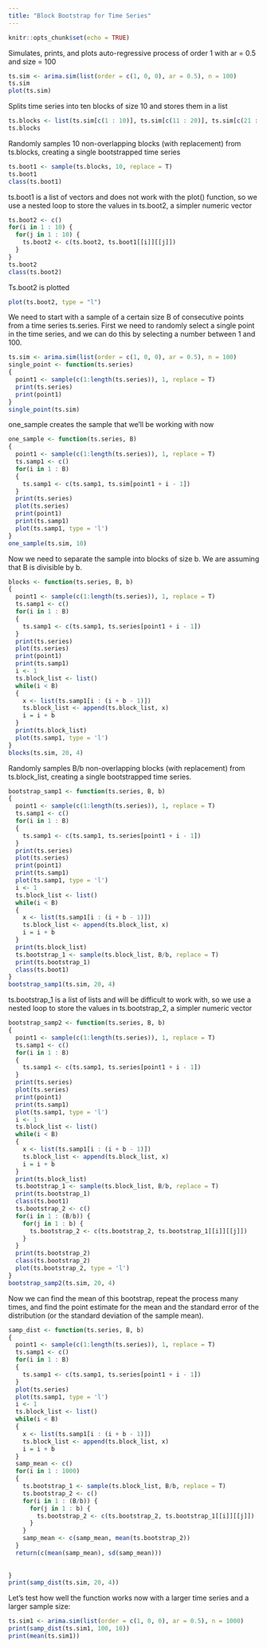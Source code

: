 ```yaml
---
title: "Block Bootstrap for Time Series"
---
```


```r
knitr::opts_chunk$set(echo = TRUE)
```

Simulates, prints, and plots auto-regressive process of order 1 with ar = 0.5 and size = 100
```r
ts.sim <- arima.sim(list(order = c(1, 0, 0), ar = 0.5), n = 100) 
ts.sim
plot(ts.sim)
```

Splits time series into ten blocks of size 10 and stores them in a list
```r
ts.blocks <- list(ts.sim[c(1 : 10)], ts.sim[c(11 : 20)], ts.sim[c(21 : 30)], ts.sim[c(31 : 40)], ts.sim[c(41 : 50)], ts.sim[c(51 : 60)], ts.sim[c(61 : 70)], ts.sim[c(71 : 80)], ts.sim[c(81 : 90)], ts.sim[c(91 : 100)])
ts.blocks
```

Randomly samples 10 non-overlapping blocks (with replacement) from ts.blocks, creating a single bootstrapped time series
```r
ts.boot1 <- sample(ts.blocks, 10, replace = T)
ts.boot1
class(ts.boot1)
```

ts.boot1 is a list of vectors and does not work with the plot() function, so we use a nested loop to store the values in ts.boot2, a simpler numeric vector
```r
ts.boot2 <- c()
for(i in 1 : 10) {
  for(j in 1 : 10) {
    ts.boot2 <- c(ts.boot2, ts.boot1[[i]][[j]])
  }
}
ts.boot2
class(ts.boot2)
```

Ts.boot2 is plotted
```r
plot(ts.boot2, type = "l")
```
We need to start with a sample of a certain size B of consecutive points from a time series ts.series. First we need to randomly select a single point in the time series, and we can do this by selecting a number between 1 and 100.

```r
ts.sim <- arima.sim(list(order = c(1, 0, 0), ar = 0.5), n = 100) 
single_point <- function(ts.series)
{
  point1 <- sample(c(1:length(ts.series)), 1, replace = T)
  print(ts.series)
  print(point1)
}
single_point(ts.sim)
```

one_sample creates the sample that we'll be working with now

```r
one_sample <- function(ts.series, B)
{
  point1 <- sample(c(1:length(ts.series)), 1, replace = T)
  ts.samp1 <- c()
  for(i in 1 : B)
  {
    ts.samp1 <- c(ts.samp1, ts.sim[point1 + i - 1])
  }
  print(ts.series)
  plot(ts.series)
  print(point1)
  print(ts.samp1)
  plot(ts.samp1, type = 'l')
}
one_sample(ts.sim, 10)
```

Now we need to separate the sample into blocks of size b. We are assuming that B is divisible by b.

```r
blocks <- function(ts.series, B, b)
{
  point1 <- sample(c(1:length(ts.series)), 1, replace = T)
  ts.samp1 <- c()
  for(i in 1 : B)
  {
    ts.samp1 <- c(ts.samp1, ts.series[point1 + i - 1])
  }
  print(ts.series)
  plot(ts.series)
  print(point1)
  print(ts.samp1)
  i <- 1
  ts.block_list <- list()
  while(i < B)
  {
    x <- list(ts.samp1[i : (i + b - 1)])
    ts.block_list <- append(ts.block_list, x)
    i = i + b
  }
  print(ts.block_list)
  plot(ts.samp1, type = 'l')
}
blocks(ts.sim, 20, 4)
```

Randomly samples B/b non-overlapping blocks (with replacement) from ts.block_list, creating a single bootstrapped time series. 
```r
bootstrap_samp1 <- function(ts.series, B, b)
{
  point1 <- sample(c(1:length(ts.series)), 1, replace = T)
  ts.samp1 <- c()
  for(i in 1 : B)
  {
    ts.samp1 <- c(ts.samp1, ts.series[point1 + i - 1])
  }
  print(ts.series)
  plot(ts.series)
  print(point1)
  print(ts.samp1)
  plot(ts.samp1, type = 'l')
  i <- 1
  ts.block_list <- list()
  while(i < B)
  {
    x <- list(ts.samp1[i : (i + b - 1)])
    ts.block_list <- append(ts.block_list, x)
    i = i + b
  }
  print(ts.block_list)
  ts.bootstrap_1 <- sample(ts.block_list, B/b, replace = T)
  print(ts.bootstrap_1)
  class(ts.boot1)
}
bootstrap_samp1(ts.sim, 20, 4)
```

ts.bootstrap_1 is a list of lists and will be difficult to work with, so we use a nested loop to store the values in ts.bootstrap_2, a simpler numeric vector

```r
bootstrap_samp2 <- function(ts.series, B, b)
{
  point1 <- sample(c(1:length(ts.series)), 1, replace = T)
  ts.samp1 <- c()
  for(i in 1 : B)
  {
    ts.samp1 <- c(ts.samp1, ts.series[point1 + i - 1])
  }
  print(ts.series)
  plot(ts.series)
  print(point1)
  print(ts.samp1)
  plot(ts.samp1, type = 'l')
  i <- 1
  ts.block_list <- list()
  while(i < B)
  {
    x <- list(ts.samp1[i : (i + b - 1)])
    ts.block_list <- append(ts.block_list, x)
    i = i + b
  }
  print(ts.block_list)
  ts.bootstrap_1 <- sample(ts.block_list, B/b, replace = T)
  print(ts.bootstrap_1)
  class(ts.boot1)
  ts.bootstrap_2 <- c()
  for(i in 1 : (B/b)) {
    for(j in 1 : b) {
      ts.bootstrap_2 <- c(ts.bootstrap_2, ts.bootstrap_1[[i]][[j]])
    }
  }
  print(ts.bootstrap_2)
  class(ts.bootstrap_2)
  plot(ts.bootstrap_2, type = 'l')
}
bootstrap_samp2(ts.sim, 20, 4)
```
Now we can find the mean of this bootstrap, repeat the process many times, and find the point estimate for the mean and the standard error of the distribution (or the standard deviation of the sample mean).
```r
samp_dist <- function(ts.series, B, b)
{
  point1 <- sample(c(1:length(ts.series)), 1, replace = T)
  ts.samp1 <- c()
  for(i in 1 : B)
  {
    ts.samp1 <- c(ts.samp1, ts.series[point1 + i - 1])
  }
  plot(ts.series)
  plot(ts.samp1, type = 'l')
  i <- 1
  ts.block_list <- list()
  while(i < B)
  {
    x <- list(ts.samp1[i : (i + b - 1)])
    ts.block_list <- append(ts.block_list, x)
    i = i + b
  }
  samp_mean <- c()
  for(i in 1 : 1000)
  {
    ts.bootstrap_1 <- sample(ts.block_list, B/b, replace = T)
    ts.bootstrap_2 <- c()
    for(i in 1 : (B/b)) {
      for(j in 1 : b) {
        ts.bootstrap_2 <- c(ts.bootstrap_2, ts.bootstrap_1[[i]][[j]])
      }
    }
    samp_mean <- c(samp_mean, mean(ts.bootstrap_2))
  }
  return(c(mean(samp_mean), sd(samp_mean)))
  
  
}
print(samp_dist(ts.sim, 20, 4))
```

Let's test how well the function works now with a larger time series and a larger sample size:
```r
ts.sim1 <- arima.sim(list(order = c(1, 0, 0), ar = 0.5), n = 1000)
print(samp_dist(ts.sim1, 100, 10))
print(mean(ts.sim1))
```